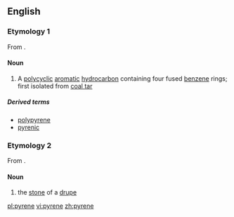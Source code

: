 ==English==
{{wikipedia}}
===Etymology 1===
From {{confix|pyr|ene}}.

====Noun====
{{en-noun}}

# {{chemistry}} A [[polycyclic]] [[aromatic]] [[hydrocarbon]] containing four fused [[benzene]] rings; first isolated from [[coal tar]]

=====Derived terms=====
* [[polypyrene]]
* [[pyrenic]]

===Etymology 2===
From {{etyl|grc|en}} {{term|πυρήν||fruit stone|lang=grc}}.

====Noun====
{{en-noun}}

# {{context|botany}} the [[stone]] of a [[drupe]]

[[pl:pyrene]]
[[vi:pyrene]]
[[zh:pyrene]]